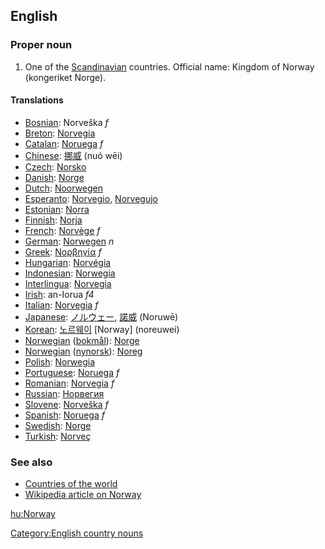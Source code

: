 ==English==

===Proper noun===

# One of the [[Scandinavian]] countries. Official name: Kingdom of Norway (kongeriket Norge).
====Translations====

*[[Bosnian]]: Norveška ''f''
*[[Breton]]: [[Norvegia]]
*[[Catalan]]: [[Noruega]] ''f''
*[[Chinese]]: [[挪威]] (nuó wēi)
*[[Czech]]: [[Norsko]]
*[[Danish]]: [[Norge]]
*[[Dutch]]: [[Noorwegen]]
*[[Esperanto]]: [[Norvegio]], [[Norvegujo]]
*[[Estonian]]: [[Norra]]
*[[Finnish]]: [[Norja]]
*[[French]]: [[Norvège]] ''f''
*[[German]]: [[Norwegen]] ''n''
*[[Greek]]: [[Νορβηγία]] ''f''
*[[Hungarian]]: [[Norvégia]]
*[[Indonesian]]: [[Norwegia]]
*[[Interlingua]]: [[Norvegia]]
*[[Irish]]: an-Iorua ''f4''
*[[Italian]]: [[Norvegia]] ''f''
*[[Japanese]]: [[ノルウェー]], [[諾威]] (Noruwē)
*[[Korean]]: [[노르웨이]] [Norway] (noreuwei)
*[[Norwegian]] ([[bokmål]]): [[Norge]]
*[[Norwegian]] ([[nynorsk]]): [[Noreg]]
*[[Polish]]: [[Norwegia]]
*[[Portuguese]]: [[Noruega]] ''f''
*[[Romanian]]: [[Norvegia]] ''f''
*[[Russian]]: [[Норвегия]]
*[[Slovene]]: [[Norveška]] ''f''
*[[Spanish]]: [[Noruega]] ''f''
*[[Swedish]]: [[Norge]]
*[[Turkish]]: [[Norveç]]

===See also===
*[[Countries of the world]]
*[[w:Norway|Wikipedia article on Norway]]
[[Category:English country nouns]]

[[hu:Norway]]